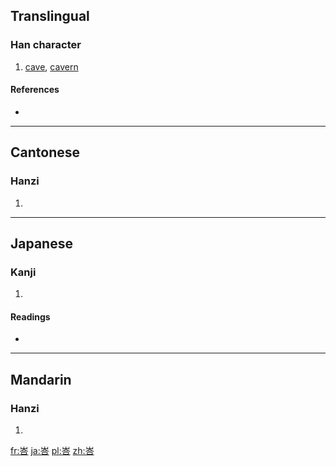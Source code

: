 ==Translingual==

===Han character===
{{Han char|rn=46|rad=山|as=06|sn=9|four=2260<sub>1</sub>|canj=山人一口 (UOMR)}}

# [[cave]], [[cavern]]

====References====
* {{Han ref|kx=0310.090|dkj=08020|dj=0610.150|hdz=10771.010|uh=5CC7|ud=23751|bh=CEA4|bd=52900}}

----

==Cantonese==

===Hanzi===
{{yue-hanzi|jyut=[[baa1]], [[hap6]]|y=ba1, hap6}}

# {{defn|lang=yue|sort=山06}}

----

==Japanese==

===Kanji===
{{ja-kanji|grade=|rs=山06}}

# {{defn|lang=ja|sort=山06}}

====Readings====
* {{ja-readings|on=[[こう]] (kō), [[ごう]] (gō)|kun=}}

----

==Mandarin==

===Hanzi===
{{cmn-hanzi|pin=[[kè]] ([[ke4]]), [[bā]] ([[ba1]])|wg=k'o<sup>4</sup>, pa<sup>1</sup>}}

# {{defn|lang=cmn|sort=山06}}

[[fr:峇]]
[[ja:峇]]
[[pl:峇]]
[[zh:峇]]